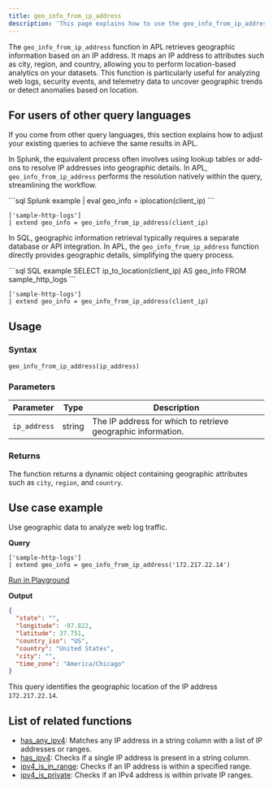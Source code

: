 ```yaml
---
title: geo_info_from_ip_address
description: 'This page explains how to use the geo_info_from_ip_address function in APL.'
---
```


The `geo_info_from_ip_address` function in APL retrieves geographic information based on an IP address. It maps an IP address to attributes such as city, region, and country, allowing you to perform location-based analytics on your datasets. This function is particularly useful for analyzing web logs, security events, and telemetry data to uncover geographic trends or detect anomalies based on location.

## For users of other query languages

If you come from other query languages, this section explains how to adjust your existing queries to achieve the same results in APL.

<AccordionGroup>
<Accordion title="Splunk SPL users">

In Splunk, the equivalent process often involves using lookup tables or add-ons to resolve IP addresses into geographic details. In APL, `geo_info_from_ip_address` performs the resolution natively within the query, streamlining the workflow.

<CodeGroup>
```sql Splunk example
| eval geo_info = iplocation(client_ip)
```

```kusto APL equivalent
['sample-http-logs']
| extend geo_info = geo_info_from_ip_address(client_ip)
```
</CodeGroup>

</Accordion>
<Accordion title="ANSI SQL users">

In SQL, geographic information retrieval typically requires a separate database or API integration. In APL, the `geo_info_from_ip_address` function directly provides geographic details, simplifying the query process.

<CodeGroup>
```sql SQL example
SELECT ip_to_location(client_ip) AS geo_info
FROM sample_http_logs
```

```kusto APL equivalent
['sample-http-logs']
| extend geo_info = geo_info_from_ip_address(client_ip)
```
</CodeGroup>

</Accordion>
</AccordionGroup>

## Usage

### Syntax

```kusto
geo_info_from_ip_address(ip_address)
```

### Parameters

| Parameter   | Type   | Description                                  |
|-------------|--------|----------------------------------------------|
| `ip_address` | string | The IP address for which to retrieve geographic information. |

### Returns

The function returns a dynamic object containing geographic attributes such as `city`, `region`, and `country`.

## Use case example

Use geographic data to analyze web log traffic.

**Query**

```kusto
['sample-http-logs']
| extend geo_info = geo_info_from_ip_address('172.217.22.14')
```

[Run in Playground](https://play.axiom.co/axiom-play-qf1k/explorer?initForm=%7B%22apl%22%3A%22%5B'sample-http-logs'%5D%20%7C%20extend%20geo_info%20%3D%20geo_info_from_ip_address('172.217.22.14')%22%7D)

**Output**

```json geo_info
{
  "state": "",
  "longitude": -97.822,
  "latitude": 37.751,
  "country_iso": "US",
  "country": "United States",
  "city": "",
  "time_zone": "America/Chicago"
}
```

This query identifies the geographic location of the IP address `172.217.22.14`.

## List of related functions

- [has_any_ipv4](/apl/scalar-functions/ip-functions/has-any-ipv4): Matches any IP address in a string column with a list of IP addresses or ranges.
- [has_ipv4](/apl/scalar-functions/ip-functions/has-ipv4): Checks if a single IP address is present in a string column.
- [ipv4_is_in_range](/apl/scalar-functions/ip-functions/ipv4-is-in-range): Checks if an IP address is within a specified range.
- [ipv4_is_private](/apl/scalar-functions/ip-functions/ipv4-is-private): Checks if an IPv4 address is within private IP ranges.